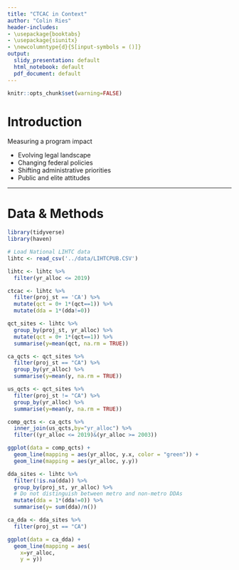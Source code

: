 ```yaml
---
title: "CTCAC in Context"
author: "Colin Ries"
header-includes:
- \usepackage{booktabs}
- \usepackage{siunitx}
- \newcolumntype{d}{S[input-symbols = ()]}
output:
  slidy_presentation: default
  html_notebook: default
  pdf_document: default
---
```


```r

knitr::opts_chunk$set(warning=FALSE)

```

# Introduction

Measuring a program impact

- Evolving legal landscape
- Changing federal policies
- Shifting administrative priorities
- Public and elite attitudes


---

# Data & Methods

```r

library(tidyverse)
library(haven)

```


```r
# Load National LIHTC data
lihtc <- read_csv('../data/LIHTCPUB.CSV')

lihtc <- lihtc %>% 
  filter(yr_alloc <= 2019)

ctcac <- lihtc %>% 
  filter(proj_st == 'CA') %>% 
  mutate(qct = 0+ 1*(qct==1)) %>% 
  mutate(dda = 1*(dda!=0))

```

```r

qct_sites <- lihtc %>% 
  group_by(proj_st, yr_alloc) %>%
  mutate(qct = 0+ 1*(qct==1)) %>% 
  summarise(y=mean(qct, na.rm = TRUE))

ca_qcts <- qct_sites %>% 
  filter(proj_st == "CA") %>% 
  group_by(yr_alloc) %>% 
  summarise(y=mean(y, na.rm = TRUE))

us_qcts <- qct_sites %>%
  filter(proj_st != "CA") %>%
  group_by(yr_alloc) %>% 
  summarise(y=mean(y, na.rm = TRUE))

comp_qcts <- ca_qcts %>% 
  inner_join(us_qcts,by="yr_alloc") %>% 
  filter((yr_alloc <= 2019)&(yr_alloc >= 2003))

ggplot(data = comp_qcts) +
  geom_line(mapping = aes(yr_alloc, y.x, color = "green")) +
  geom_line(mapping = aes(yr_alloc, y.y))

```

```r

dda_sites <- lihtc %>%
  filter(!is.na(dda)) %>% 
  group_by(proj_st, yr_alloc) %>%
  # Do not distinguish between metro and non-metro DDAs
  mutate(dda = 1*(dda!=0)) %>% 
  summarise(y= sum(dda)/n())

ca_dda <- dda_sites %>% 
  filter(proj_st == "CA")

ggplot(data = ca_dda) +
  geom_line(mapping = aes(
    x=yr_alloc, 
    y = y))

```

